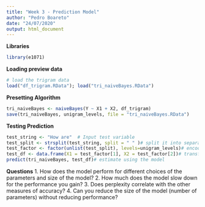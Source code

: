 ```yaml
---
title: "Week 3 - Prediction Model"
author: "Pedro Boareto"
date: "24/07/2020"
output: html_document
---
```

**Libraries**
```r
library(e1071)
```

**Loading preview data**
```r
# load the trigram data
load("df_trigram.RData"); load("tri_naiveBayes.RData")
```

**Presetting Algorithm**
```r
tri_naiveBayes <- naiveBayes(Y ~ X1 + X2, df_trigram)
save(tri_naiveBayes, unigram_levels, file = "tri_naiveBayes.RData")
```

**Testing Prediction**
```r
test_string <- "How are"  # Input test variable
test_split <- strsplit(test_string, split = " " )# split it into separate words
test_factor <- factor(unlist(test_split), levels=unigram_levels)# encode as a factor using the same levels
test_df <- data.frame(X1 = test_factor[1], X2 = test_factor[2])# transform to data frame
predict(tri_naiveBayes, test_df)# estimate using the model
```

**Questions**
1. How does the model perform for different choices of the parameters and size of the model?
2. How much does the model slow down for the performance you gain?
3. Does perplexity correlate with the other measures of accuracy?
4. Can you reduce the size of the model (number of parameters) without reducing performance?